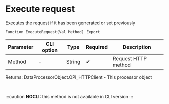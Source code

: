 ﻿---
sidebar_position: 2
description:  Executes the request if it has been generated or set previouslyСтраницы
keywords: [1C, 1С, 1С:Enterprise, 1С:Enterprise 8.3, API, Integration, Services, Exchange, OneScript, CLI, HTTP-client]
---


# Execute request 
 Executes the request if it has been generated or set previously



`Function ExecuteRequest(Val Method) Export`

  | Parameter | CLI option | Type | Required | Description |
  |-|-|-|-|-|
  | Method | - | String | &#x2714; | Request HTTP method |

  
  Returns:  DataProcessorObject.OPI_HTTPClient - This processor object

<br/>


:::caution
**NOCLI:** this method is not available in CLI version
:::
<br/>



```bsl title="1C:Enterprise/OneScript code example"

```
 




